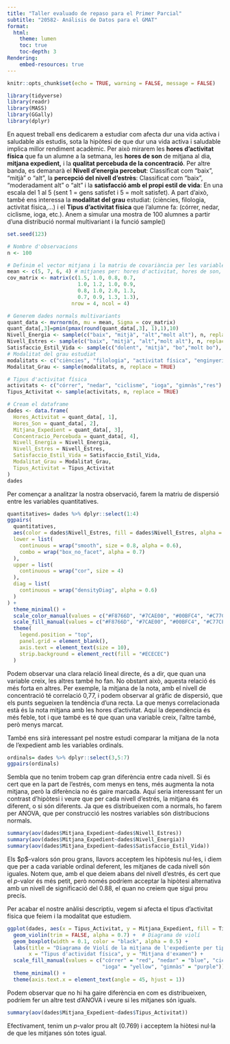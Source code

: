 ```yaml
---
title: "Taller evaluado de repaso para el Primer Parcial"
subtitle: "20582- Análisis de Datos para el GMAT"
format:
  html:
    theme: lumen
    toc: true
    toc-depth: 3
Rendering:
    embed-resources: true
---
```


```r
knitr::opts_chunk$set(echo = TRUE, warning = FALSE, message = FALSE)
```

```r
library(tidyverse)
library(readr)
library(MASS)
library(GGally)
library(dplyr)
```

En aquest treball ens dedicarem a estudiar com afecta dur una vida activa i saludable als estudis, sota la hipòtesi de que dur una vida activa i saludable implica millor rendiment acadèmic. Per això mirarem les **hores d'activitat física** que fa un alumne a la setmana, les **hores de son** de mitjana al dia, **mitjana expedient,** i la **qualitat percebuda de la concentració**. Per altre banda, es demanarà el **Nivell d'energia percebut**: Classificat com "baix", "mitjà" o "alt", la **percepció del nivell d'estrès**: Classificat com "baix", "moderadament alt" o "alt" i la **satisfacció amb el propi estil de vida**: En una escala del 1 al 5 (sent 1 = gens satisfet i 5 = molt satisfet). A part d'això, també ens interessa la **modalitat del grau** estudiat: (ciències, filologia, activitat física,...) i el **Tipus d'activitat física** que l'alumne fa: (córrer, nedar, ciclisme, ioga, etc.). Anem a simular una mostra de 100 alumnes a partir d'una distribució normal multivariant i la funció sample()

```r
set.seed(123)

# Nombre d'observacions
n <- 100

# Definim el vector mitjana i la matriu de covariància per les variables quantitatives
mean <- c(5, 7, 6, 4) # mitjanes per: hores d'activitat, hores de son, expedient, concentració percebuda
cov_matrix <- matrix(c(1.5, 1.0, 0.8, 0.7,
                       1.0, 1.2, 1.0, 0.9,
                       0.8, 1.0, 2.0, 1.3,
                       0.7, 0.9, 1.3, 1.3),
                     nrow = 4, ncol = 4)

# Generem dades normals multivariants
quant_data <- mvrnorm(n, mu = mean, Sigma = cov_matrix)
quant_data[,3]=pmin(pmax(round(quant_data[,3], 1),1),10)
Nivell_Energia <- sample(c("baix", "mitjà", "alt","molt alt"), n, replace = TRUE)
Nivell_Estres <- sample(c("baix", "mitjà", "alt","molt alt"), n, replace = TRUE)
Satisfaccio_Estil_Vida <- sample(c("dolent", "mitjà", "bo","molt bo"), n, replace = TRUE)
# Modalitat del grau estudiat
modalitats <- c("ciències", "filologia", "activitat física", "enginyeria", "economia")
Modalitat_Grau <- sample(modalitats, n, replace = TRUE)

# Tipus d'activitat física
activitats <- c("córrer", "nedar", "ciclisme", "ioga", "gimnàs","res")
Tipus_Activitat <- sample(activitats, n, replace = TRUE)

# Cream el dataframe
dades <- data.frame(
  Hores_Activitat = quant_data[, 1],
  Hores_Son = quant_data[, 2],
  Mitjana_Expedient = quant_data[, 3],
  Concentracio_Percebuda = quant_data[, 4],
  Nivell_Energia = Nivell_Energia,
  Nivell_Estres = Nivell_Estres,
  Satisfaccio_Estil_Vida = Satisfaccio_Estil_Vida,
  Modalitat_Grau = Modalitat_Grau,
  Tipus_Activitat = Tipus_Activitat
)
dades
```

Per començar a analitzar la nostra observació, farem la matriu de dispersió entre les variables quantitatives.

```r
quantitatives= dades %>% dplyr::select(1:4)
ggpairs(
  quantitatives,
  aes(color = dades$Nivell_Estres, fill = dades$Nivell_Estres, alpha = 0.6),
  lower = list(
    continuous = wrap("smooth", size = 0.8, alpha = 0.6),
    combo = wrap("box_no_facet", alpha = 0.7)
  ),
  upper = list(
    continuous = wrap("cor", size = 4)
  ),
  diag = list(
    continuous = wrap("densityDiag", alpha = 0.6)
  )
) +
  theme_minimal() +
  scale_color_manual(values = c("#F8766D", "#7CAE00", "#00BFC4", "#C77CFF")) +
  scale_fill_manual(values = c("#F8766D", "#7CAE00", "#00BFC4", "#C77CFF")) +
  theme(
    legend.position = "top",
    panel.grid = element_blank(),
    axis.text = element_text(size = 10),
    strip.background = element_rect(fill = "#ECECEC")
  )
```

Podem observar una clara relació lineal directe, és a dir, que quan una variable creix, les altres també ho fan. No obstant això, aquesta relació és més forta en altres. Per exemple, la mitjana de la nota, amb el nivell de concentració té correlació 0,77, i podem observar al gràfic de dispersió, que els punts segueixen la tendència d'una recta. La que menys correlacionada està és la nota mitjana amb les hores d'activitat. Aquí la dependència és més feble, tot i que també es té que quan una variable creix, l'altre també, però menys marcat.

També ens sirà interessant pel nostre estudi comparar la mitjana de la nota de l'expedient amb les variables ordinals.

```r
ordinals= dades %>% dplyr::select(3,5:7)
ggpairs(ordinals)
```

Sembla que no tenim trobem cap gran diferència entre cada nivell. Si és cert que en la part de l'estrés, com menys en tens, més augmenta la nota mitjana, però la diferència no és gaire marcada. Aquí seria interessant fer un contrast d'hipòtesi i veure que per cada nivell d'estrés, la mitjana és diferent, o si són diferents. Ja que es distribueixen com a normals, ho farem per ANOVA, que per construcció les nostres variables són distribucions normals.

```r
summary(aov(dades$Mitjana_Expedient~dades$Nivell_Estres))
summary(aov(dades$Mitjana_Expedient~dades$Nivell_Energia))
summary(aov(dades$Mitjana_Expedient~dades$Satisfaccio_Estil_Vida))

```

Els \$p\$-valors són prou grans, llavors acceptem les hipòtesis nul·les, i diem que per a cada variable ordinal deferent, les mitjanes de cada nivell són iguales. Notem que, amb el que deiem abans del nivell d'estrés, és cert que el $p$-valor és més petit, però només podríem acceptar la hipòtesi alternativa amb un nivell de significació del 0.88, el quan no creiem que sigui prou precís.

Per acabar el nostre anàlisi descriptiu, vegem si afecta el tipus d'activitat física que feiem i la modalitat que estudiem.

```r

ggplot(dades, aes(x = Tipus_Activitat, y = Mitjana_Expedient, fill = Tipus_Activitat)) +
  geom_violin(trim = FALSE, alpha = 0.7) +  # Diagrama de violí
  geom_boxplot(width = 0.1, color = "black", alpha = 0.5) + 
  labs(title = "Diagrama de Violí de la mitjana de l'expediente per tipus d'actividad física",
       x = "Tipus d'actividat física", y = "Mitjana d'examen") +
  scale_fill_manual(values = c("córrer" = "red", "nedar" = "blue", "ciclisme" = "green", 
                               "ioga" = "yellow", "gimnàs" = "purple")) +
  theme_minimal() +
  theme(axis.text.x = element_text(angle = 45, hjust = 1))
```

Podem observar que no hi ha gaire diferència en com es distribueixen, podríem fer un altre test d'ANOVA i veure si les mitjanes són iguals.

```r
summary(aov(dades$Mitjana_Expedient~dades$Tipus_Activitat))
```

Efectivament, tenim un $p$-valor prou alt (0.769) i acceptem la hiòtesi nul·la de que les mitjanes són totes igual.
